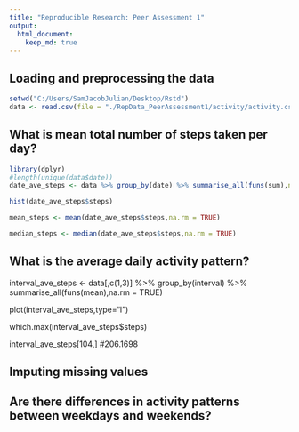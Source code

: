 ```yaml
---
title: "Reproducible Research: Peer Assessment 1"
output: 
  html_document:
    keep_md: true
---
```



## Loading and preprocessing the data
```r
setwd("C:/Users/SamJacobJulian/Desktop/Rstd")
data <- read.csv(file = "./RepData_PeerAssessment1/activity/activity.csv", header = TRUE, comment.char = "")
```


## What is mean total number of steps taken per day?
```r
library(dplyr)
#length(unique(data$date))
date_ave_steps <- data %>% group_by(date) %>% summarise_all(funs(sum),na.rm = TRUE)

hist(date_ave_steps$steps)

mean_steps <- mean(date_ave_steps$steps,na.rm = TRUE)

median_steps <- median(date_ave_steps$steps,na.rm = TRUE)
```


## What is the average daily activity pattern?
interval_ave_steps <- data[,c(1,3)] %>% group_by(interval) %>% summarise_all(funs(mean),na.rm = TRUE)

plot(interval_ave_steps,type="l")

which.max(interval_ave_steps$steps)

interval_ave_steps[104,] #206.1698

## Imputing missing values



## Are there differences in activity patterns between weekdays and weekends?
